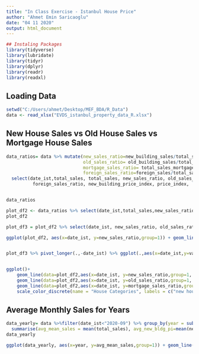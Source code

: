 ```yaml
---
title: "In Class Exercise - Istanbul House Price"
author: "Ahmet Emin Saricaoglu"
date: "04 11 2020"
output: html_document
---
```



```r
## Instaling Packages
library(tidyverse)
library(lubridate)
library(tidyr)
library(dplyr)
library(readr)
library(readxl)
```

## Loading Data
```r
setwd("C:/Users/ahmet/Desktop/MEF_BDA/R_Data")
data <- read_xlsx("EVDS_istanbul_property_data_R.xlsx")
```
## New House Sales vs Old House Sales vs Mortgage House Sales
```r
data_ratios= data %>% mutate(new_sales_ratio=new_building_sales/total_sales, 
                             old_sales_ratio= old_building_sales/total_sales, 
                             mortgage_sales_ratio= total_sales_mortgage/total_sales,
                             foreign_sales_ratio=foreign_sales/total_sales) %>% 
  select(date_ist,total_sales, total_sales, new_sales_ratio, old_sales_ratio, mortgage_sales_ratio,
          foreign_sales_ratio, new_building_price_index, price_index, `house_unit_price_Tl/m2`)


data_ratios

plot_df2 <- data_ratios %>% select(date_ist,total_sales,new_sales_ratio,old_sales_ratio,mortgage_sales_ratio,foreign_sales_ratio) 
plot_df2

plot_df3 = plot_df2 %>% select(date_ist, new_sales_ratio, old_sales_ratio, mortgage_sales_ratio)

ggplot(plot_df2, aes(x=date_ist, y=new_sales_ratio,group=1)) + geom_line()+ geom_point(color="blue") + labs(x = "Months", y = "Sales Ratio of New Houses")


plot_df3 %>% pivot_longer(.,-date_ist) %>% ggplot(.,aes(x=date_ist,y=value, group=1,color=name)) + geom_line() + labs(x = "Months", y = "Sales Ratios")


ggplot()+
    geom_line(data=plot_df2,aes(x=date_ist, y=new_sales_ratio,group=1, colour="darkblue"),size=1 )+
    geom_line(data=plot_df2,aes(x=date_ist, y=old_sales_ratio,group=1, colour="red"),size=1) +
    geom_line(data=plot_df2,aes(x=date_ist, y=mortgage_sales_ratio,group=1, colour="green"), size=1)+   
    scale_color_discrete(name = "House Categories", labels = c("new house sales ratio", "old house sales ratio","mortgage house sales ratio")) + labs(x = "date", y = "Sales Ratios")


```

## Average Monthly Sales for Years
```r
data_yearly= data %>%filter(date_ist<"2020-09") %>% group_by(year = substr(date_ist,1,4)) %>%
  summarise(avg_mean_sales = mean(total_sales), avg_new_bldg_pi=mean(new_building_price_index), avg_price_index=mean(price_index))
data_yearly

ggplot(data_yearly, aes(x=year, y=avg_mean_sales,group=1)) + geom_line()+ geom_point(color="red") + labs(x = "Years", y = "Monthly Number of Sales")

```



